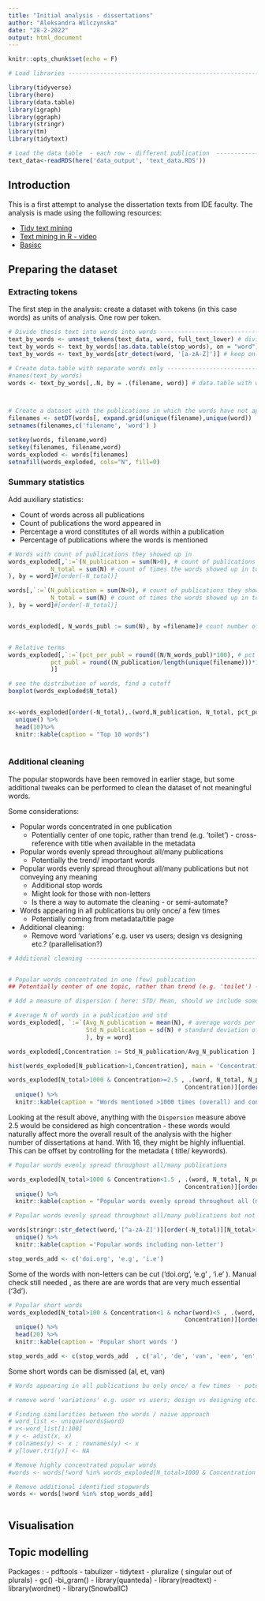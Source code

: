 ```yaml
---
title: "Initial analysis - dissertations"
author: "Aleksandra Wilczynska"
date: "28-2-2022"
output: html_document
---
```


```r
knitr::opts_chunk$set(echo = F)

# Load libraries ----------------------------------------------------------

library(tidyverse)
library(here)
library(data.table)
library(igraph)
library(ggraph)
library(stringr)
library(tm)
library(tidytext)

# Load the data table  - each row - different publication  ------------------------------------------------
text_data<-readRDS(here('data_output', 'text_data.RDS'))

```

## Introduction

This is a first attempt to analyse the dissertation texts from IDE faculty. The analysis is made using the following resources:

- [Tidy text mining](https://www.tidytextmining.com/)
- [Text mining in R - video](https://www.youtube.com/watch?v=ae_XVhjHd_o)
- [Basisc](https://sicss.io/2018/materials/day3-text-analysis/basic-text-analysis/rmarkdown/Basic_Text_Analysis_in_R.html)

## Preparing the dataset

### Extracting tokens

The first step in the analysis: create a dataset with tokens (in this case words) as units of analysis. One row per token.

```r
# Divide thesis text into words into words ---------------------------------
text_by_words <- unnest_tokens(text_data, word, full_text_lower) # divide by words
text_by_words <- text_by_words[!as.data.table(stop_words), on = "word"] # remove common stop words
text_by_words <- text_by_words[str_detect(word, '[a-zA-Z]')] # keep only strings which include at least one letter

# Create data.table with separate words only -------------------------------
#names(text_by_words)
words <- text_by_words[,.N, by = .(filename, word)] # data.table with word count by publication



# Create a dataset with the publications in which the words have not appeared
filenames <- setDT(words[, expand.grid(unique(filename),unique(word))  ])
setnames(filenames,c('filename', 'word') )

setkey(words, filename,word)
setkey(filenames, filename,word)
words_exploded <- words[filenames]
setnafill(words_exploded, cols="N", fill=0)


```

### Summary statistics 

Add auxiliary statistics: 

- Count of words across all publications
- Count of publications the word appeared in
- Percentage a word constitutes of all words within a publication
- Percentage of publications where the words is mentioned

```r
# Words with count of publications they showed up in 
words_exploded[,`:=`(N_publication = sum(N>0), # count of publications they showed up in  
            N_total = sum(N) # count of times the words showed up in total
), by = word]#[order(-N_total)]

words[,`:=`(N_publication = sum(N>0), # count of publications they showed up in  
            N_total = sum(N) # count of times the words showed up in total
), by = word]#[order(-N_total)]


words_exploded[, N_words_publ := sum(N), by =filename]# count number of words in dissertation


# Relative terms 
words_exploded[,`:=`(pct_per_publ = round((N/N_words_publ)*100), # pct of all words within publication
            pct_publ = round((N_publication/length(unique(filename)))*100) # pct of publications 
            )]

# see the distribution of words, find a cutoff 
boxplot(words_exploded$N_total) 


x<-words_exploded[order(-N_total),.(word,N_publication, N_total, pct_publ)] %>%
  unique() %>%
  head(10)%>%
  knitr::kable(caption = "Top 10 words") 
  
```

### Additional cleaning 

The popular stopwords have been removed in earlier stage, but some additional tweaks can be performed to clean the dataset of not meaningful words.

Some considerations: 

- Popular words concentrated in one publication 
  - Potentially center of one topic, rather than trend (e.g. 'toilet') - cross-reference with title when available in the metadata
- Popular words evenly spread throughout all/many publications 
  - Potentially the trend/ important words

- Popular words evenly spread throughout all/many publications but not conveying any meaning 
  - Additional stop words 
  - Might look for those with non-letters 
  - Is there a way to automate the cleaning - or semi-automate?
- Words appearing in all publications bu only once/ a few times 
  - Potentially coming from metadata/title page
- Additional cleaning: 
  - Remove word 'variations' e.g. user vs users; design vs designing etc.? (parallelisation?)

```r
# Additional cleaning -----------------------------------------------------------


# Popular words concentrated in one (few) publication
## Potentially center of one topic, rather than trend (e.g. 'toilet') - cross-reference with title when available in the metadata

# Add a measure of dispersion ( here: STD/ Mean, should we include some other?)

# Average N of words in a publication and std 
words_exploded[, `:=`(Avg_N_publication = mean(N), # average words per publication
                      Std_N_publication = sd(N) # standard deviation of number of words per publication
                      ), by = word]

words_exploded[,Concentration := Std_N_publication/Avg_N_publication ] #metric of dispersion: if standard deviation higher than the mean, than can be considered as dispersed

hist(words_exploded[N_publication>1,Concentration], main = 'Concentration of words appearing in more than one publication')

words_exploded[N_total>1000 & Concentration>=2.5 , .(word, N_total, N_publication,
                                                  Concentration)][order(-N_total)] %>% 
  unique() %>%
  knitr::kable(caption = "Words mentioned >1000 times (overall) and concentrated in one/few publications")# showing words concentrated in few works, including also those appearing only in one publication (Concentration measure not available for those)


```
 
Looking at the result above, anything with the `Dispersion` measure above 2.5 would be considered as high concentration - these words would naturally affect more the overall result of the analysis with the higher number of dissertations at hand. With 16, they might be highly influential. This can be offset by controlling for the metadata ( title/ keywords).      


```r
# Popular words evenly spread throughout all/many publications 

words_exploded[N_total>1000 & Concentration<1.5 , .(word, N_total, N_publication,
                                                  Concentration)][order(-N_total)]%>% 
  unique() %>%
  knitr::kable(caption = "Popular words evenly spread throughout all (many) publications ")

```


```r

# Popular words evenly spread throughout all/many publications but not conveying any meaning - additional stop words - might look for those with non-letters ( is there a way to automate the cleaning - or semi-automate?)

words[stringr::str_detect(word,'[^a-zA-Z]')][order(-N_total)][N_total>100,.(word,N_total)] %>%
  unique() %>% 
  knitr::kable(caption ='Popular words including non-letter')

stop_words_add <- c('doi.org', 'e.g', 'i.e')

```

Some of the words with non-letters can be cut ('doi.org', 'e.g' , 'i.e'  ). Manual check still needed , as there are are words that are very much essential ('3d'). 


```r
# Popular short words
words_exploded[N_total>100 & Concentration<1 & nchar(word)<5 , .(word, N_total, N_publication,
                                                  Concentration)][order(-N_total)] %>%
  unique() %>%
  head(20) %>%
  knitr::kable(caption = 'Popular short words ')

stop_words_add <- c(stop_words_add  , c('al', 'de', 'van', 'een', 'en', 'het','http', 'html', 'https') )

```
Some short words can be dismissed (al, et, van)


```r
# Words appearing in all publications bu only once/ a few times  - potentially coming from metadata/title page)


```


```r
# remove word 'variations' e.g. user vs users; design vs designing etc.

# Finding similarities between the words / naive approach
# word_list <- unique(words$word)
# x<-word_list[1:100]
# y <- adist(x, x)
# colnames(y) <- x ; rownames(y) <- x
# y[lower.tri(y)] <- NA
```


```r

# Remove highly concentrated popular words 
#words <- words[!word %in% words_exploded[N_total>1000 & Concentration > 3, word] ]

# Remove additional identified stopwords 
words <- words[!word %in% stop_words_add]



```


## Visualisation



## Topic modelling 

Packages : 
 - pdftools
 - tabulizer 
 - tidytext
 - pluralize ( singular out of plurals)
 - gc()
 -bi_gram()
- library(quanteda)
- library(readtext)
- library(wordnet)
- library(SnowballC)
 
 

